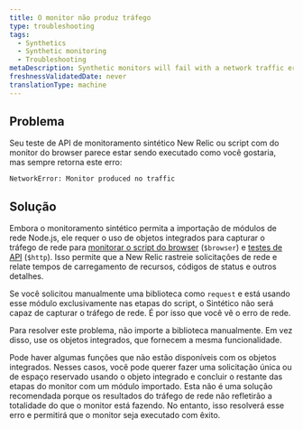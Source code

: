 ```yaml
---
title: O monitor não produz tráfego
type: troubleshooting
tags:
  - Synthetics
  - Synthetic monitoring
  - Troubleshooting
metaDescription: Synthetic monitors will fail with a network traffic error if you do not use the built-in objects for your script.
freshnessValidatedDate: never
translationType: machine
---
```


## Problema

Seu teste de API de monitoramento sintético New Relic ou script com do monitor do browser parece estar sendo executado como você gostaria, mas sempre retorna este erro:

`NetworkError: Monitor produced no traffic`

## Solução

Embora o monitoramento sintético permita a importação de módulos de rede Node.js, ele requer o uso de objetos integrados para capturar o tráfego de rede para [monitorar o script do browser](/docs/synthetics/new-relic-synthetics/scripting-monitors/writing-scripted-browsers) (`$browser`) e [testes de API](/docs/synthetics/new-relic-synthetics/scripting-monitors/write-api-tests) (`$http`). Isso permite que a New Relic rastreie solicitações de rede e relate tempos de carregamento de recursos, códigos de status e outros detalhes.

Se você solicitou manualmente uma biblioteca como `request` e está usando esse módulo exclusivamente nas etapas do script, o Sintético não será capaz de capturar o tráfego de rede. É por isso que você vê o erro de rede.

Para resolver este problema, não importe a biblioteca manualmente. Em vez disso, use os objetos integrados, que fornecem a mesma funcionalidade.

Pode haver algumas funções que não estão disponíveis com os objetos integrados. Nesses casos, você pode querer fazer uma solicitação única ou de espaço reservado usando o objeto integrado e concluir o restante das etapas do monitor com um módulo importado. Esta não é uma solução recomendada porque os resultados do tráfego de rede não refletirão a totalidade do que o monitor está fazendo. No entanto, isso resolverá esse erro e permitirá que o monitor seja executado com êxito.